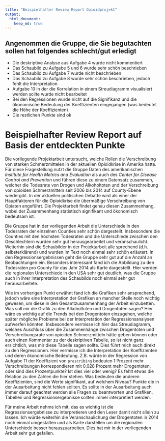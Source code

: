 ```yaml
---
title: "Beispielhafter Review Report Opioidprojekt"
output: 
  html_document:
    keep_md: true
---
```


## Angenommen die Gruppe, die Sie begutachten sollen hat folgendes schlecht/gut erledigt

- Die deskriptive Analyse aus Aufgabe 4 wurde nicht kommentiert
- Das Schaubild zu Aufgabe 5 und 6 wurde sehr schön beschrieben
- Das Schaubild zu Aufgabe 7 wurde nicht beschrieben
- Das Schaubild zu Aufgabe 8 wurde sehr schön beschrieben, jedoch fehlt die Interpretation
- Aufgabe 10 in der die Korrelation in einem Streudiagramm visualisiert werden sollte wurde nicht bearbeitet
- Bei den Regressionen wurde nicht auf die Signifikanz und die ökonomische Bedeutung der Koeffizienten eingegangen (was bedeutet die Höhe der Koeffizienten)
- Die restlichen Punkte sind ok

# Beispielhafter Review Report auf Basis der entdeckten Punkte

Die vorliegende Projektarbeit untersucht, welche Rollen die Verschreibung von starken Schmerzmittelen in der aktuellen Opioidkrise in Amerika hatte. Für diese Fragestellung nutzt die Gruppe Daten des amerikanischen _Institute for Health Metrics and Evaluation_ als auch des _Center for Disease Control and Prevention_ und führen diese zu einem Datensatz zusammen, welcher die Todesrate von Drogen und Alkoholtoten und der Verschreibung von opioiden Schmerzmitteln seit 2006 bis 2014 auf County-Ebene wiedergibt. In der aktuellen politischen Debatte wird als einer der Hauptfaktoren für die Opioidkrise die übermäßige Verschreibung von Opiaten angeführt. Die Projektarbeit findet genau diesen Zusammenhang, wobei der Zusammenhang statistisch signifikant und ökonomisch bedeutsam ist.

Die Gruppe hat in der vorliegenden Arbeit die Unterschiede in den Todesraten der einzelnen Counties sehr schön dargestellt. Insbesondere die Counties mit den höchsten Todesraten und die Unterschiede zwischen den Geschlechtern wurden sehr gut herausgearbeitet und veranschaulicht. Weiterhin sind die Schaubilder in der Projektarbeit alle sprechend (d.h. selbsterklärend) und wurden im Text noch einmal sehr schön erläutert. In den Regressionsergebnissen geht die Gruppe sehr gut auf die Anzahl an Beobachtungen ein. Besonders interessant fand ich die Abbildung zu den Todesraten pro County für das Jahr 2014 als Karte dargestellt. Hier werden die regionalen Unterschiede in den USA sehr gut deutlich, was die Gruppe auch in ihrer Interpretation des Schaubilds noch einmal sehr gut herausarbeitete. 

Wie im vorherigen Punkt erwähnt fand ich die Grafiken sehr ansprechend, jedoch wäre eine Interpretation der Grafiken an mancher Stelle noch wichtig gewesen, um diese in den Gesamtzusammenhang der Arbeit einzubetten. Was soll mir die Grafik zu den Alkoholtoten und Drogentoten sagen? Hier wäre es wichtig auf die Trends bei den Drogentoten einzugehen, welche später mögliche Probleme bei der Interpretation der Regressionsanalysen aufwerfen könnten. Insbesondere vermisse ich hier das Streudiagramm, welches Auschluss über die Zusammenhänge zwischen Drogentoten und Verschreibungsrate von opioiden Schmerzmitteln hätte geben können oder auch einen Kommentar zu der deskriptiven Tabelle, so ist nicht ganz ersichtlich, was mir diese Tabelle sagen sollte. Dies führt mich auch direkt zu den Regressionen. Hier vermisse ich die Interpretation der Koeffizienten und deren ökonomische Bedeutung. Z.B. würde in der Regression von Aufgabe 11 der Koeffizient von `prescribing` bedeuten 1 Prozent mehr Verschreibungen korrespondieren mit 0.028 Prozent mehr Drogentoten, oder sind dies Prozentpunkte? Ist dies viel oder wenig? Es fehlt etwas die Relation zu den Zahlen die hier stehen. Was bedeuten die anderen Koeffizienten, sind die Werte signifikant, auf welchem Niveau? Punkte die in der Ausarbeitung nicht fehlen sollten. Es sollte in der Ausarbeitung auch immer darauf geachtet werden alle Fragen zu beantworten und Grafiken, Tabellen und Regressionsergebnisse sollten immer interpretiert werden.

Für meine Arbeit nehme ich mit, das es wichtig ist die Regressionsergebnisse zu interpretieren und den Leser damit nicht allein zu lassen. Ich würde weiterhin die Veranschaulichung der Drogentoten in 2014 noch einmal umgestalten und als Karte darstellen um die regionalen Unterschiede besser herauszuarbeiten. Dies hat mir in der vorliegenden Arbeit sehr gut gefallen.